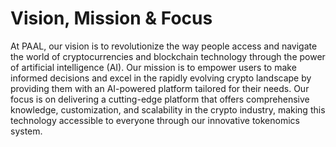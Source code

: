 # Vision, Mission & Focus

At PAAL, our vision is to revolutionize the way people access and navigate the world of cryptocurrencies and blockchain technology through the power of artificial intelligence (AI). Our mission is to empower users to make informed decisions and excel in the rapidly evolving crypto landscape by providing them with an AI-powered platform tailored for their needs. Our focus is on delivering a cutting-edge platform that offers comprehensive knowledge, customization, and scalability in the crypto industry, making this technology accessible to everyone through our innovative tokenomics system.
